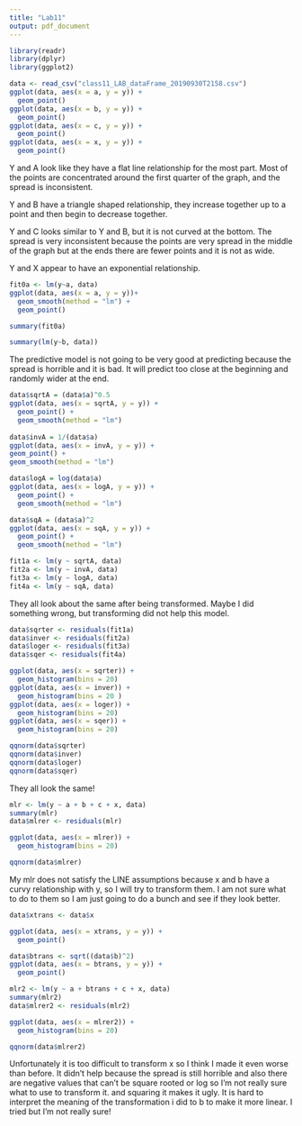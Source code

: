 ```yaml
---
title: "Lab11"
output: pdf_document
---
```


```r
library(readr)
library(dplyr)
library(ggplot2)
```


```r
data <- read_csv("class11_LAB_dataFrame_20190930T2158.csv")
ggplot(data, aes(x = a, y = y)) +
  geom_point()
ggplot(data, aes(x = b, y = y)) +
  geom_point()
ggplot(data, aes(x = c, y = y)) +
  geom_point()
ggplot(data, aes(x = x, y = y)) +
  geom_point()
```
Y and A look like they have a flat line relationship for the most part. Most of the points are concentrated around the first quarter of the graph, and the spread is inconsistent.

Y and B have a triangle shaped relationship, they increase together up to a point and then begin to decrease together. 

Y and C looks similar to Y and B, but it is not curved at the bottom. The spread is very inconsistent because the points are very spread in the middle of the graph but at the ends there are fewer points and it is not as wide.

Y and X appear to have an exponential relationship.

```r
fit0a <- lm(y~a, data)
ggplot(data, aes(x = a, y = y))+
  geom_smooth(method = "lm") + 
  geom_point()

summary(fit0a)

summary(lm(y~b, data))

```
The predictive model is not going to be very good at predicting because the spread is horrible and it is bad. It will predict too close at the beginning and randomly wider at the end.

```r
data$sqrtA = (data$a)^0.5
ggplot(data, aes(x = sqrtA, y = y)) + 
  geom_point() +
  geom_smooth(method = "lm")
  
data$invA = 1/(data$a)
ggplot(data, aes(x = invA, y = y)) +
geom_point() +
geom_smooth(method = "lm")

data$logA = log(data$a)
ggplot(data, aes(x = logA, y = y)) + 
  geom_point() +
  geom_smooth(method = "lm")

data$sqA = (data$a)^2
ggplot(data, aes(x = sqA, y = y)) +
  geom_point() +
  geom_smooth(method = "lm")

fit1a <- lm(y ~ sqrtA, data)
fit2a <- lm(y ~ invA, data)
fit3a <- lm(y ~ logA, data)
fit4a <- lm(y ~ sqA, data)
```
They all look about the same after being transformed. Maybe I did something wrong, but transforming did not help this model. 
```r
data$sqrter <- residuals(fit1a)
data$inver <- residuals(fit2a)
data$loger <- residuals(fit3a)
data$sqer <- residuals(fit4a)

ggplot(data, aes(x = sqrter)) +
  geom_histogram(bins = 20)
ggplot(data, aes(x = inver)) +
  geom_histogram(bins = 20 )
ggplot(data, aes(x = loger)) +
  geom_histogram(bins = 20)
ggplot(data, aes(x = sqer)) +
  geom_histogram(bins = 20)

```
```r
qqnorm(data$sqrter)
qqnorm(data$inver)
qqnorm(data$loger)
qqnorm(data$sqer)
```
They all look the same!
``` r
mlr <- lm(y ~ a + b + c + x, data)
summary(mlr)
data$mlrer <- residuals(mlr)

ggplot(data, aes(x = mlrer)) +
  geom_histogram(bins = 20)

qqnorm(data$mlrer)
```
My mlr does not satisfy the LINE assumptions because x and b have a curvy relationship with y, so I will try to transform them. I am not sure what to do to them so I am just going to do a bunch and see if they look better.
```r
data$xtrans <- data$x

ggplot(data, aes(x = xtrans, y = y)) +
  geom_point()

```
```r
data$btrans <- sqrt((data$b)^2)
ggplot(data, aes(x = btrans, y = y)) +
  geom_point()
```
```r
mlr2 <- lm(y ~ a + btrans + c + x, data)
summary(mlr2)
data$mlrer2 <- residuals(mlr2)

ggplot(data, aes(x = mlrer2)) +
  geom_histogram(bins = 20)

qqnorm(data$mlrer2)

```

Unfortunately it is too difficult to transform x so I think I made it even worse than before. It didn't help because the spread is still horrible and also there are negative values that can't be square rooted or log so I'm not really sure what to use to transform it. and squaring it makes it ugly. It is hard to interpret the meaning of the transformation i did to b to make it more linear. I tried but I'm not really sure!










